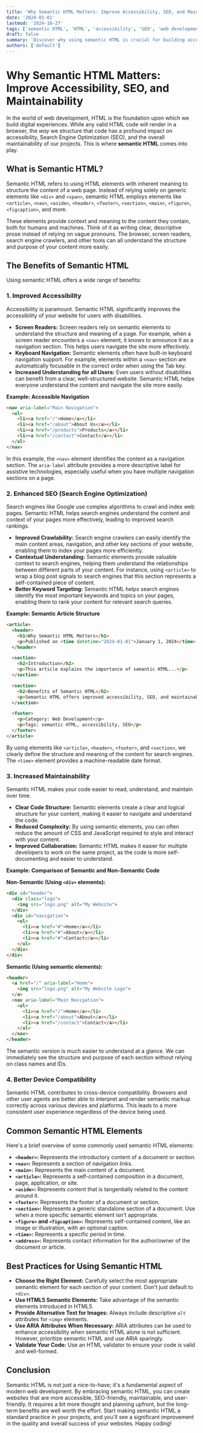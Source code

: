 ```yaml
---
title: 'Why Semantic HTML Matters: Improve Accessibility, SEO, and Maintainability'
date: '2024-01-01'
lastmod: '2024-10-27'
tags: ['semantic HTML', 'HTML', 'accessibility', 'SEO', 'web development', 'web standards', 'web design']
draft: false
summary: 'Discover why using semantic HTML is crucial for building accessible, SEO-friendly, and maintainable websites. Learn about the benefits and see practical code examples.'
authors: ['default']
---
```


# Why Semantic HTML Matters: Improve Accessibility, SEO, and Maintainability

In the world of web development, HTML is the foundation upon which we build digital experiences. While any valid HTML code will render in a browser, the *way* we structure that code has a profound impact on accessibility, Search Engine Optimization (SEO), and the overall maintainability of our projects. This is where **semantic HTML** comes into play.

## What is Semantic HTML?

Semantic HTML refers to using HTML elements with inherent meaning to structure the content of a web page. Instead of relying solely on generic elements like `<div>` and `<span>`, semantic HTML employs elements like `<article>`, `<nav>`, `<aside>`, `<header>`, `<footer>`, `<section>`, `<main>`, `<figure>`, `<figcaption>`, and more.

These elements provide context and meaning to the content they contain, both for humans and machines.  Think of it as writing clear, descriptive prose instead of relying on vague pronouns.  The browser, screen readers, search engine crawlers, and other tools can all understand the structure and purpose of your content more easily.

## The Benefits of Semantic HTML

Using semantic HTML offers a wide range of benefits:

### 1. Improved Accessibility

Accessibility is paramount. Semantic HTML significantly improves the accessibility of your website for users with disabilities.

*   **Screen Readers:** Screen readers rely on semantic elements to understand the structure and meaning of a page. For example, when a screen reader encounters a `<nav>` element, it knows to announce it as a navigation section.  This helps users navigate the site more effectively.
*   **Keyboard Navigation:** Semantic elements often have built-in keyboard navigation support. For example, elements within a `<nav>` section are automatically focusable in the correct order when using the Tab key.
*   **Increased Understanding for all Users:** Even users without disabilities can benefit from a clear, well-structured website. Semantic HTML helps everyone understand the content and navigate the site more easily.

**Example: Accessible Navigation**

```html
<nav aria-label="Main Navigation">
  <ul>
    <li><a href="/">Home</a></li>
    <li><a href="/about">About Us</a></li>
    <li><a href="/products">Products</a></li>
    <li><a href="/contact">Contact</a></li>
  </ul>
</nav>
```

In this example, the `<nav>` element identifies the content as a navigation section. The `aria-label` attribute provides a more descriptive label for assistive technologies, especially useful when you have multiple navigation sections on a page.

### 2. Enhanced SEO (Search Engine Optimization)

Search engines like Google use complex algorithms to crawl and index web pages. Semantic HTML helps search engines understand the content and context of your pages more effectively, leading to improved search rankings.

*   **Improved Crawlability:** Search engine crawlers can easily identify the main content areas, navigation, and other key sections of your website, enabling them to index your pages more efficiently.
*   **Contextual Understanding:** Semantic elements provide valuable context to search engines, helping them understand the relationships between different parts of your content. For instance, using `<article>` to wrap a blog post signals to search engines that this section represents a self-contained piece of content.
*   **Better Keyword Targeting:** Semantic HTML helps search engines identify the most important keywords and topics on your pages, enabling them to rank your content for relevant search queries.

**Example: Semantic Article Structure**

```html
<article>
  <header>
    <h1>Why Semantic HTML Matters</h1>
    <p>Published on <time datetime="2024-01-01">January 1, 2024</time> by John Doe</p>
  </header>

  <section>
    <h2>Introduction</h2>
    <p>This article explains the importance of semantic HTML...</p>
  </section>

  <section>
    <h2>Benefits of Semantic HTML</h2>
    <p>Semantic HTML offers improved accessibility, SEO, and maintainability...</p>
  </section>

  <footer>
    <p>Category: Web Development</p>
    <p>Tags: semantic HTML, accessibility, SEO</p>
  </footer>
</article>
```

By using elements like `<article>`, `<header>`, `<footer>`, and `<section>`, we clearly define the structure and meaning of the content for search engines.  The `<time>` element provides a machine-readable date format.

### 3. Increased Maintainability

Semantic HTML makes your code easier to read, understand, and maintain over time.

*   **Clear Code Structure:** Semantic elements create a clear and logical structure for your content, making it easier to navigate and understand the code.
*   **Reduced Complexity:** By using semantic elements, you can often reduce the amount of CSS and JavaScript required to style and interact with your content.
*   **Improved Collaboration:** Semantic HTML makes it easier for multiple developers to work on the same project, as the code is more self-documenting and easier to understand.

**Example: Comparison of Semantic and Non-Semantic Code**

**Non-Semantic (Using `<div>` elements):**

```html
<div id="header">
  <div class="logo">
    <img src="logo.png" alt="My Website">
  </div>
  <div id="navigation">
    <ul>
      <li><a href="#">Home</a></li>
      <li><a href="#">About</a></li>
      <li><a href="#">Contact</a></li>
    </ul>
  </div>
</div>
```

**Semantic (Using semantic elements):**

```html
<header>
  <a href="/" aria-label="Home">
    <img src="logo.png" alt="My Website Logo">
  </a>
  <nav aria-label="Main Navigation">
    <ul>
      <li><a href="/">Home</a></li>
      <li><a href="/about">About</a></li>
      <li><a href="/contact">Contact</a></li>
    </ul>
  </nav>
</header>
```

The semantic version is much easier to understand at a glance. We can immediately see the structure and purpose of each section without relying on class names and IDs.

### 4.  Better Device Compatibility

Semantic HTML contributes to cross-device compatibility. Browsers and other user agents are better able to interpret and render semantic markup correctly across various devices and platforms. This leads to a more consistent user experience regardless of the device being used.

## Common Semantic HTML Elements

Here's a brief overview of some commonly used semantic HTML elements:

*   **`<header>`:** Represents the introductory content of a document or section.
*   **`<nav>`:** Represents a section of navigation links.
*   **`<main>`:** Represents the main content of a document.
*   **`<article>`:** Represents a self-contained composition in a document, page, application, or site.
*   **`<aside>`:** Represents content that is tangentially related to the content around it.
*   **`<footer>`:** Represents the footer of a document or section.
*   **`<section>`:** Represents a generic standalone section of a document.  Use when a more specific semantic element isn't appropriate.
*   **`<figure>` and `<figcaption>`:** Represents self-contained content, like an image or illustration, with an optional caption.
*   **`<time>`:** Represents a specific period in time.
*   **`<address>`:**  Represents contact information for the author/owner of the document or article.

## Best Practices for Using Semantic HTML

*   **Choose the Right Element:** Carefully select the most appropriate semantic element for each section of your content.  Don't just default to `<div>`.
*   **Use HTML5 Semantic Elements:** Take advantage of the semantic elements introduced in HTML5.
*   **Provide Alternative Text for Images:** Always include descriptive `alt` attributes for `<img>` elements.
*   **Use ARIA Attributes When Necessary:**  ARIA attributes can be used to enhance accessibility when semantic HTML alone is not sufficient.  However, prioritize semantic HTML and use ARIA sparingly.
*   **Validate Your Code:** Use an HTML validator to ensure your code is valid and well-formed.

## Conclusion

Semantic HTML is not just a nice-to-have; it's a fundamental aspect of modern web development. By embracing semantic HTML, you can create websites that are more accessible, SEO-friendly, maintainable, and user-friendly. It requires a bit more thought and planning upfront, but the long-term benefits are well worth the effort.  Start making semantic HTML a standard practice in your projects, and you'll see a significant improvement in the quality and overall success of your websites.  Happy coding!